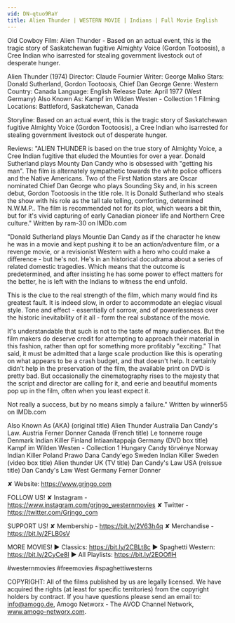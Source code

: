 ```yaml
---
vid: DN-qtuo9RaY
title: Alien Thunder | WESTERN MOVIE | Indians | Full Movie English
---
```


Old Cowboy Film: Alien Thunder - Based on an actual event, this is the tragic story of Saskatchewan fugitive Almighty Voice (Gordon Tootoosis), a Cree Indian who isarrested for stealing government livestock out of desperate hunger.

Alien Thunder (1974)
Director: Claude Fournier
Writer: George Malko
Stars: Donald Sutherland, Gordon Tootoosis, Chief Dan George
Genre: Western
Country: Canada
Language: English
Release Date: April 1977 (West Germany) 
Also Known As: Kampf im Wilden Westen - Collection 1 
Filming Locations: Battleford, Saskatchewan, Canada

Storyline:
Based on an actual event, this is the tragic story of Saskatchewan fugitive Almighty Voice (Gordon Tootoosis), a Cree Indian who isarrested for stealing government livestock out of desperate hunger.

Reviews:
"ALIEN THUNDER is based on the true story of Almighty Voice, a Cree Indian fugitive that eluded the Mounties for over a year. Donald Sutherland plays Mounty Dan Candy who is obsessed with "getting his man". The film is alternately sympathetic towards the white police officers and the Native Americans. Two of the First Nation stars are Oscar nominated Chief Dan George who plays Sounding Sky and, in his screen debut, Gordon Tootoosis in the title role. It is Donald Sutherland who steals the show with his role as the tall tale telling, comforting, determined N.W.M.P.. The film is recommended not for its plot, which wears a bit thin, but for it's vivid capturing of early Canadian pioneer life and Northern Cree culture." Written by ram-30 on IMDb.com 

"Donald Sutherland plays Mountie Dan Candy as if the character he knew he was in a movie and kept pushing it to be an action/adventure film, or a revenge movie, or a revisionist Western with a hero who could make a difference - but he's not. He's in an historical docudrama about a series of related domestic tragedies. Which means that the outcome is predetermined, and after insisting he has some power to effect matters for the better, he is left with the Indians to witness the end unfold.

This is the clue to the real strength of the film, which many would find its greatest fault. It is indeed slow, in order to accommodate an elegiac visual style. Tone and effect - essentially of sorrow, and of powerlessness over the historic inevitability of it all - form the real substance of the movie.

It's understandable that such is not to the taste of many audiences. But the film makers do deserve credit for attempting to approach their material in this fashion, rather than opt for something more profitably "exciting." That said, it must be admitted that a large scale production like this is operating on what appears to be a crash budget, and that doesn't help. It certainly didn't help in the preservation of the film, the available print on DVD is pretty bad. But occasionally the cinematography rises to the majesty that the script and director are calling for it, and eerie and beautiful moments pop up in the film, often when you least expect it.

Not really a success, but by no means simply a failure." Written by winner55 on IMDb.com

Also Known As (AKA)
(original title) Alien Thunder
Australia Dan Candy's Law.
Austria Ferner Donner
Canada (French title) Le tonnerre rouge
Denmark Indian Killer
Finland Intiaanitappaja
Germany (DVD box title) Kampf im Wilden Westen - Collection 1
Hungary Candy törvénye
Norway Indian Killer
Poland Prawo Dana Candy'ego
Sweden Indian Killer
Sweden (video box title) Alien thunder
UK (TV title) Dan Candy's Law
USA (reissue title) Dan Candy's Law
West Germany Ferner Donner

✘ Website: https://www.grjngo.com

FOLLOW US!
✘ Instagram - https://www.instagram.com/grjngo_westernmovies
✘ Twitter - https://twitter.com/Grjngo_com

SUPPORT US!
✘ Membership - https://bit.ly/2V63h4q
✘ Merchandise - https://bit.ly/2FLB0sV

MORE MOVIES! 
► Classics: https://bit.ly/2CBLt8c 
► Spaghetti Western: https://bit.ly/2CyCe8I 
► All Playlists: https://bit.ly/2EOOfIH 

#westernmovies #freemovies #spaghettiwesterns

COPYRIGHT: All of the films published by us are legally licensed. We have acquired the rights (at least for specific territories) from the copyright holders by contract. If you have questions please send an email to: info@amogo.de, Amogo Networx - The AVOD Channel Network, www.amogo-networx.com.